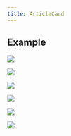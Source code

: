 ```yaml
---
title: ArticleCard
---
```



## Example

<Row>
<Column colMd={4} colLg={4} noGutterMdLeft>
    <ArticleCard
      title="Internal link"
      author="Josh Black"
      date="April 29, 2019"
      readTime="Read time: 5 min"
      href="/"
      >

![](/images/Article_05.png)

  </ArticleCard>
</Column>
<Column colMd={4} colLg={4} noGutterMdLeft>
    <ArticleCard
      title="Explore & Create"
      author="Josh Black"
      date="April 29, 2019"
      readTime="Read time: 5 min"
      href="https://www.ibm.com"
      actionIcon="arrowRight"
      >

![](/images/Article_05.png)

  </ArticleCard>
</Column>
<Column colMd={4} colLg={4} noGutterMdLeft>
    <ArticleCard
      title="Explore & Create a longer title example in this space"
      href="https://www.ibm.com"
      disabled
      >

![](/images/Article_05.png)

  </ArticleCard>
</Column>
<Column colMd={4} colLg={4} noGutterMdLeft>
    <ArticleCard
      title="Explore & Create"
      author="Josh Black"
      date="April 29, 2019"
      readTime="Read time: 5 min"
      dark
      href="https://www.ibm.com"
      >

![](/images/Article_05.png)

  </ArticleCard>
</Column>
<Column colMd={4} colLg={4} noGutterMdLeft>
    <ArticleCard
      title="Explore & Create"
      author="Josh Black"
      date="April 29, 2019"
      readTime="Read time: 5 min"
      dark
      href="https://www.ibm.com"
      actionIcon="arrowRight"
      >

![](/images/Article_05.png)

  </ArticleCard>
</Column>
<Column colMd={4} colLg={4} noGutterMdLeft>
    <ArticleCard
      title="Explore & Create"
      author="Josh Black"
      date="April 29, 2019"
      readTime="Read time: 5 min"
      dark
      disabled
      >

![](/images/Article_05.png)

  </ArticleCard>
</Column>
</Row>
